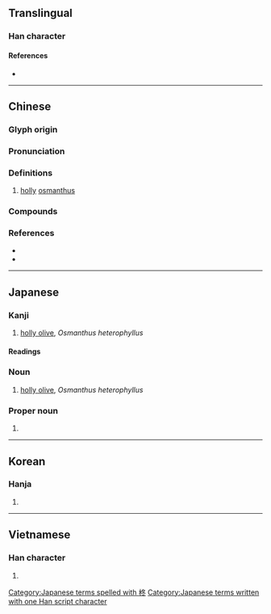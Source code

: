{{character info/new}}
==Translingual==

===Han character===
{{Han char|rn=75|rad=木|as=05|sn=9|four=47933|canj=DHEY|ids=⿰木冬}}

====References====
* {{Han ref|kx=0518.150|dkj=14610|dj=0906.160|hdz=21187.030|uh=67CA|ud=26570|bh=CF60|bd=53088}}

----

==Chinese==
{{zh-forms}}
{{zh-wp|zh:柊树|en:Osmanthus heterophyllus}}

===Glyph origin===
{{Han etym}}

===Pronunciation===
{{zh-pron
|m=zhōng
|c=zung1,dung1
|mc=y
|oc=y
|cat=n
}}

===Definitions===
{{zh-hanzi}}

# [[holly]] [[osmanthus]]

===Compounds===
{{zh-der|柊樹|柊楑}}

===References===
* {{R:twedu|C05078}}
* {{R:yue:mfccd}}

----

==Japanese==

===Kanji===
{{ja-kanji|grade=|rs=木05}}

# [[holly olive]], ''Osmanthus heterophyllus''

====Readings====
{{ja-readings
|goon=しゅ<しゆ
|kanon=しゅう<しゆう
|kun=ひいらぎ-<ひひらぎ-, ひらぎ-
|nanori=らぎ
}}

===Noun===
{{ja-noun|ひいらぎ|hhira=ひひらぎ}}

# [[holly olive]], ''Osmanthus heterophyllus''

===Proper noun===
{{ja-pos|proper|ひいらぎ|hhira=ひひらぎ}}

# {{surname|lang=ja|sort=ひいらぎ}}

[[Category:Japanese terms spelled with 柊]]
[[Category:Japanese terms written with one Han script character]]

----

==Korean==

===Hanja===
{{ko-hanja|hangeul=종|eumhun=|rv=jong|mr=chong|y=cong}}

# {{defn|lang=ko|sort=木05}}

----

==Vietnamese==

===Han character===
{{vi-hantu|rs=木05|[[dông]]}}

# {{defn|lang=vi|sort=木05}}
